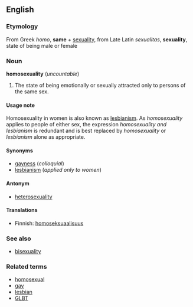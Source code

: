 ==English==
===Etymology===
From Greek ''homo'', '''same''' + [[sexuality]], from Late Latin ''sexualitas'', '''sexuality''', state of being male or female

===Noun===
'''homosexuality''' (''uncountable'')

#The state of being emotionally or sexually attracted only to persons of the same sex.

====Usage note====
Homosexuality in women is also known as [[lesbianism]].  As ''homosexuality'' applies to people of either sex, the expression ''homosexuality and lesbianism'' is redundant and is best replaced by ''homosexuality'' or ''lesbianism'' alone as appropriate.

====Synonyms====
*[[gayness]] (''colloquial'')
*[[lesbianism]] (''applied only to women'')

====Antonym====
*[[heterosexuality]]

====Translations====

*Finnish: [[homoseksuaalisuus]]

===See also===
*[[bisexuality]]

===Related terms===
*[[homosexual]]
*[[gay]]
*[[lesbian]]
*[[GLBT]]